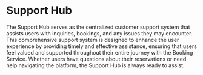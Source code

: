 # Support Hub

The Support Hub serves as the centralized customer support system that assists users with inquiries, bookings, and any issues they may encounter. This comprehensive support system is designed to enhance the user experience by providing timely and effective assistance, ensuring that users feel valued and supported throughout their entire journey with the Booking Service. Whether users have questions about their reservations or need help navigating the platform, the Support Hub is always ready to assist.
